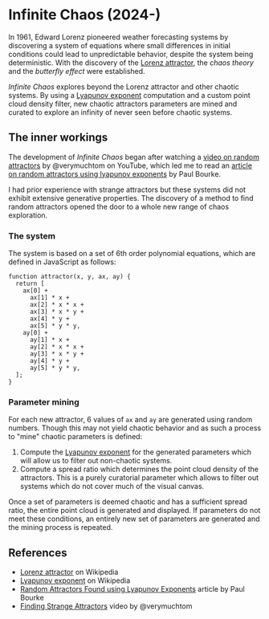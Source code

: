 
# Infinite Chaos (2024-)

In 1961, Edward Lorenz pioneered weather forecasting systems by discovering a system of equations where small differences in initial conditions could lead to unpredictable behavior, despite the system being deterministic. With the discovery of the [Lorenz attractor][1], the *chaos theory* and the *butterfly effect* were established.

*Infinite Chaos* explores beyond the Lorenz attractor and other chaotic systems. By using a [Lyapunov exponent][2] computation and a custom point cloud density filter, new chaotic attractors parameters are mined and curated to explore an infinity of never seen before chaotic systems.

<MdxSketch sketch={sketch} />

## The inner workings

The development of *Infinite Chaos* began after watching a [video on random attractors][4] by @verymuchtom on YouTube, which led me to read an [article on random attractors using lyapunov exponents][3] by Paul Bourke.

I had prior experience with strange attractors but these systems did not exhibit extensive generative properties. The discovery of a method to find random attractors opened the door to a whole new range of chaos exploration.

### The system

The system is based on a set of 6th order polynomial equations, which are defined in JavaScript as follows:

```
function attractor(x, y, ax, ay) {
  return [
    ax[0] +
      ax[1] * x +
      ax[2] * x * x +
      ax[3] * x * y +
      ax[4] * y +
      ax[5] * y * y,
    ay[0] +
      ay[1] * x +
      ay[2] * x * x +
      ay[3] * x * y +
      ay[4] * y +
      ay[5] * y * y,
  ];
}
```

### Parameter mining

For each new attractor, 6 values of `ax` and `ay` are generated using random numbers. Though this may not yield chaotic behavior and as such a process to "mine" chaotic parameters is defined:
1. Compute the [Lyapunov exponent][2] for the generated parameters which will allow us to filter out non-chaotic systems.
2. Compute a spread ratio which determines the point cloud density of the attractors. This is a purely curatorial parameter which allows to filter out systems which do not cover much of the visual canvas.

Once a set of parameters is deemed chaotic and has a sufficient spread ratio, the entire point cloud is generated and displayed. If parameters do not meet these conditions, an entirely new set of parameters are generated and the mining process is repeated.

## References

- [Lorenz attractor][1] on Wikipedia
- [Lyapunov exponent][2] on Wikipedia
- [Random Attractors Found using Lyapunov Exponents][3] article by Paul Bourke
- [Finding Strange Attractors][4] video by @verymuchtom

[1]: https://en.wikipedia.org/wiki/Lorenz_attractor
[2]: https://en.wikipedia.org/wiki/Lyapunov_exponent
[3]: https://paulbourke.net/fractals/lyapunov/
[4]: https://www.youtube.com/watch?v=Lw_SqFxHtH0